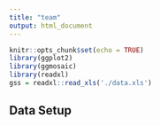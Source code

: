 ```yaml
---
title: "team"
output: html_document
---
```


```r
knitr::opts_chunk$set(echo = TRUE)
library(ggplot2)
library(ggmosaic)
library(readxl)
gss = readxl::read_xls('./data.xls')
```

## Data Setup

```r

```
